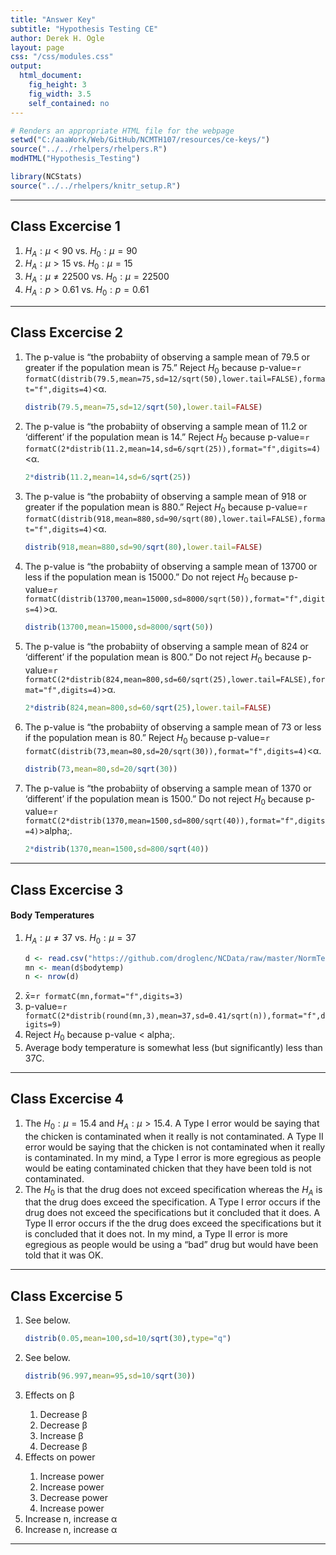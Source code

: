 ```yaml
---
title: "Answer Key"
subtitle: "Hypothesis Testing CE"
author: Derek H. Ogle
layout: page
css: "/css/modules.css"
output:
  html_document:
    fig_height: 3
    fig_width: 3.5
    self_contained: no
---
```


```r
# Renders an appropriate HTML file for the webpage
setwd("C:/aaaWork/Web/GitHub/NCMTH107/resources/ce-keys/")
source("../../rhelpers/rhelpers.R")
modHTML("Hypothesis_Testing")
```

```r
library(NCStats)
source("../../rhelpers/knitr_setup.R")
```

----

## Class Excercise 1

<ol>
<li>$H_{A}: \mu < 90$ vs. $H_{0}: \mu = 90$</li>
<li>$H_{A}: \mu > 15$ vs. $H_{0}: \mu = 15$</li>
<li>$H_{A}: \mu \neq 22500$ vs. $H_{0}: \mu = 22500$</li>
<li>$H_{A}: p > 0.61$ vs. $H_{0}: p = 0.61$</li>
</ol>

----

## Class Excercise 2

<ol>
<li>The p-value is "the probabiity of observing a sample mean of 79.5 or greater if the population mean is 75." Reject $H_{0}$ because p-value=`r formatC(distrib(79.5,mean=75,sd=12/sqrt(50),lower.tail=FALSE),format="f",digits=4)`<&alpha;.</li>
```r
distrib(79.5,mean=75,sd=12/sqrt(50),lower.tail=FALSE)
```

<li>The p-value is "the probabiity of observing a sample mean of 11.2 or 'different' if the population mean is 14." Reject $H_{0}$ because p-value=`r formatC(2*distrib(11.2,mean=14,sd=6/sqrt(25)),format="f",digits=4)`<&alpha;.</li>
```r
2*distrib(11.2,mean=14,sd=6/sqrt(25))
```

<li>The p-value is "the probabiity of observing a sample mean of 918 or greater if the population mean is 880." Reject $H_{0}$ because p-value=`r formatC(distrib(918,mean=880,sd=90/sqrt(80),lower.tail=FALSE),format="f",digits=4)`<&alpha;.</li>

```r
distrib(918,mean=880,sd=90/sqrt(80),lower.tail=FALSE)
```

<li>The p-value is "the probabiity of observing a sample mean of 13700 or less if the population mean is 15000." Do not reject $H_{0}$ because p-value=`r formatC(distrib(13700,mean=15000,sd=8000/sqrt(50)),format="f",digits=4)`>&alpha;.</li>

```r
distrib(13700,mean=15000,sd=8000/sqrt(50))
```

<li>The p-value is "the probabiity of observing a sample mean of 824 or 'different' if the population mean is 800." Do not reject $H_{0}$ because p-value=`r formatC(2*distrib(824,mean=800,sd=60/sqrt(25),lower.tail=FALSE),format="f",digits=4)`>&alpha;.</li>

```r
2*distrib(824,mean=800,sd=60/sqrt(25),lower.tail=FALSE)
```

<li>The p-value is "the probabiity of observing a sample mean of 73 or less if the population mean is 80." Reject $H_{0}$ because p-value=`r formatC(distrib(73,mean=80,sd=20/sqrt(30)),format="f",digits=4)`<&alpha;.</li>

```r
distrib(73,mean=80,sd=20/sqrt(30))
```

<li>The p-value is "the probabiity of observing a sample mean of 1370 or 'different' if the population mean is 1500." Do not reject $H_{0}$ because p-value=`r formatC(2*distrib(1370,mean=1500,sd=800/sqrt(40)),format="f",digits=4)`>alpha;.</li>

```r
2*distrib(1370,mean=1500,sd=800/sqrt(40))
```
</ol>

----

## Class Excercise 3
#### Body Temperatures
<ol>
<li>$H_{A}: \mu \neq 37$ vs. $H_{0}: \mu = 37$</li>
```r
d <- read.csv("https://github.com/droglenc/NCData/raw/master/NormTemp.csv")
mn <- mean(d$bodytemp)
n <- nrow(d)
```
<li>x&#772;=`r formatC(mn,format="f",digits=3)`</li>
<li>p-value=`r formatC(2*distrib(round(mn,3),mean=37,sd=0.41/sqrt(n)),format="f",digits=9)`</li>
<li>Reject $H_{0}$ because p-value < alpha;.</li>
<li>Average body temperature is somewhat less (but significantly) less than 37C.</li>
</ol>

----

## Class Excercise 4

<ol>
<li>The $H_{0}: \mu=15.4$ and $H_{A}: \mu>15.4$.  A Type I error would be saying that the chicken is contaminated when it really is not contaminated.  A Type II error would be saying that the chicken is not contaminated when it really is contaminated.  In my mind, a Type I error is more egregious as people would be eating contaminated chicken that they have been told is not contaminated.</li>
<li>The $H_{0}$ is that the drug does not exceed specification whereas the $H_{A}$ is that the drug does exceed the specification.  A Type I error occurs if the drug does not exceed the specifications but it concluded that it does.  A Type II error occurs if the the drug does exceed the specifications but it is concluded that it does not.  In my mind, a Type II error is more egregious as people would be using a "bad" drug but would have been told that it was OK.</li>
</ol>
----

## Class Excercise 5

<ol>
<li>See below.</li>
```r
distrib(0.05,mean=100,sd=10/sqrt(30),type="q")
```

<li>See below.</li>
```r
distrib(96.997,mean=95,sd=10/sqrt(30))
```

<li>Effects on &beta;</li>
<ol>
<li>Decrease &beta;</li>
<li>Decrease &beta;</li>
<li>Increase &beta;</li>
<li>Decrease &beta;</li>
</ol>
<li>Effects on power</li>
<ol>
<li>Increase power</li>
<li>Increase power</li>
<li>Decrease power</li>
<li>Increase power</li>
</ol>
<li>Increase n, increase &alpha;</li>
<li>Increase n, increase &alpha;</li>
</ol>

----
